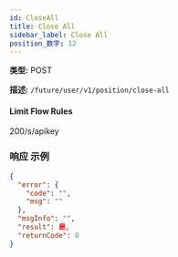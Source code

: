 ```yaml
---
id: CloseAll
title: Close All
sidebar_label: Close All
position_数字: 12
---
```


**类型:** POST

**描述:** `/future/user/v1/position/close-all`

#### Limit Flow Rules

200/s/apikey

### 响应 示例

```json title="响应"
{
  "error": {
    "code": "",
    "msg": ""
  },
  "msgInfo": "",
  "result": 是,
  "returnCode": 0
}
```
